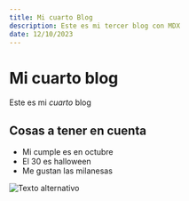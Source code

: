 ```yaml
---
title: Mi cuarto Blog
description: Este es mi tercer blog con MDX
date: 12/10/2023
---
```


# Mi cuarto blog

Este es mi _cuarto_ blog

## Cosas a tener en cuenta

- Mi cumple es en octubre
- El 30 es halloween
- Me gustan las milanesas

![Texto alternativo](/next.svg)
